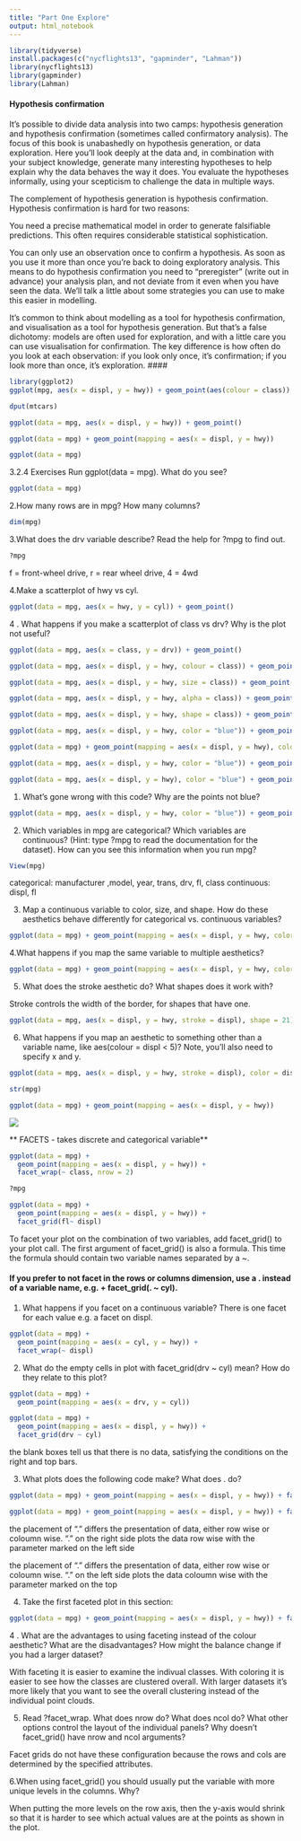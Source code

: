 ```yaml
---
title: "Part One Explore"
output: html_notebook
---
```


```r
library(tidyverse)
install.packages(c("nycflights13", "gapminder", "Lahman"))
library(nycflights13)
library(gapminder)
library(Lahman)

```



#### Hypothesis confirmation
It’s possible to divide data analysis into two camps: hypothesis generation and hypothesis confirmation (sometimes called confirmatory analysis). The focus of this book is unabashedly on hypothesis generation, or data exploration. Here you’ll look deeply at the data and, in combination with your subject knowledge, generate many interesting hypotheses to help explain why the data behaves the way it does. You evaluate the hypotheses informally, using your scepticism to challenge the data in multiple ways.

The complement of hypothesis generation is hypothesis confirmation. Hypothesis confirmation is hard for two reasons:

You need a precise mathematical model in order to generate falsifiable predictions. This often requires considerable statistical sophistication.

You can only use an observation once to confirm a hypothesis. As soon as you use it more than once you’re back to doing exploratory analysis. This means to do hypothesis confirmation you need to “preregister” (write out in advance) your analysis plan, and not deviate from it even when you have seen the data. We’ll talk a little about some strategies you can use to make this easier in modelling.

It’s common to think about modelling as a tool for hypothesis confirmation, and visualisation as a tool for hypothesis generation. But that’s a false dichotomy: models are often used for exploration, and with a little care you can use visualisation for confirmation. The key difference is how often do you look at each observation: if you look only once, it’s confirmation; if you look more than once, it’s exploration. ####


```r
library(ggplot2)
ggplot(mpg, aes(x = displ, y = hwy)) + geom_point(aes(colour = class))
```

```r
dput(mtcars)
```



```r
ggplot(data = mpg, aes(x = displ, y = hwy)) + geom_point()
```

```r
ggplot(data = mpg) + geom_point(mapping = aes(x = displ, y = hwy))
```

```r
ggplot(data = mpg)
```



3.2.4 Exercises
Run ggplot(data = mpg). What do you see?



```r
ggplot(data = mpg)
```



2.How many rows are in mpg? How many columns?



```r
dim(mpg)
```



3.What does the drv variable describe? Read the help for ?mpg to find out.



```r
?mpg
```
f = front-wheel drive, r = rear wheel drive, 4 = 4wd

4.Make a scatterplot of hwy vs cyl.


```r
ggplot(data = mpg, aes(x = hwy, y = cyl)) + geom_point()
```



4 . What happens if you make a scatterplot of class vs drv? Why is the plot not useful?

```r
ggplot(data = mpg, aes(x = class, y = drv)) + geom_point()
```




```r
ggplot(data = mpg, aes(x = displ, y = hwy, colour = class)) + geom_point()
```



```r
ggplot(data = mpg, aes(x = displ, y = hwy, size = class)) + geom_point()
```



```r
ggplot(data = mpg, aes(x = displ, y = hwy, alpha = class)) + geom_point()
```



```r
ggplot(data = mpg, aes(x = displ, y = hwy, shape = class)) + geom_point()
```




```r
ggplot(data = mpg, aes(x = displ, y = hwy, color = "blue")) + geom_point()
```



```r
ggplot(data = mpg) + geom_point(mapping = aes(x = displ, y = hwy), color = "blue")
```



```r
ggplot(data = mpg, aes(x = displ, y = hwy, color = "blue")) + geom_point()
```




```r
ggplot(data = mpg, aes(x = displ, y = hwy), color = "blue") + geom_point()
```

1. What’s gone wrong with this code? Why are the points not blue?



```r
ggplot(data = mpg, aes(x = displ, y = hwy, color = "blue")) + geom_point()
```
2. Which variables in mpg are categorical? Which variables are continuous? (Hint: type ?mpg to read the documentation for the dataset). How can you see this information when you run mpg?


```r
View(mpg)
```
categorical: manufacturer ,model, year, trans, drv, fl, class
continuous: displ, fl


3. Map a continuous variable to color, size, and shape. How do these aesthetics behave differently for categorical vs. continuous variables?
```r
ggplot(data = mpg) + geom_point(mapping = aes(x = displ, y = hwy, color = cyl, size = hwy, shape = drv))
```



4.What happens if you map the same variable to multiple aesthetics?

```r
ggplot(data = mpg) + geom_point(mapping = aes(x = displ, y = hwy, color = displ, size = displ, shape = model))
```


5. What does the stroke aesthetic do? What shapes does it work with?

Stroke controls the width of the border, for shapes that have one.
```r
ggplot(data = mpg, aes(x = displ, y = hwy, stroke = displ), shape = 21) + geom_point()
```
 
 6. What happens if you map an aesthetic to something other than a variable name, like aes(colour = displ < 5)? Note, you’ll also need to specify x and y.
 
```r
ggplot(data = mpg, aes(x = displ, y = hwy, stroke = displ), color = displ < 5, shape = 21) + geom_point()
```

```r
str(mpg)
```
```r
ggplot(data = mpg) + geom_point(mapping = aes(x = displ, y = hwy))
```


![](images/Annotation 2019-08-28 160433.png)


** FACETS  - takes discrete and categorical variable**


```r
ggplot(data = mpg) + 
  geom_point(mapping = aes(x = displ, y = hwy)) + 
  facet_wrap(~ class, nrow = 2)
```
```r
?mpg
```
```r
ggplot(data = mpg) + 
  geom_point(mapping = aes(x = displ, y = hwy)) + 
  facet_grid(fl~ displ)
```
To facet your plot on the combination of two variables, add facet_grid() to your plot call. The first argument of facet_grid() is also a formula. This time the formula should contain two variable names separated by a ~.   


#### If you prefer to not facet in the rows or columns dimension, use a . instead of a variable name, e.g. + facet_grid(. ~ cyl).

1. What happens if you facet on a continuous variable?
There is one facet for each value e.g. a facet on displ.



```r

ggplot(data = mpg) + 
  geom_point(mapping = aes(x = cyl, y = hwy)) +
  facet_wrap(~ displ)
```



2. What do the empty cells in plot with facet_grid(drv ~ cyl) mean? How do they relate to this plot?

```r
ggplot(data = mpg) + 
  geom_point(mapping = aes(x = drv, y = cyl))
```




```r
ggplot(data = mpg) + 
  geom_point(mapping = aes(x = displ, y = hwy)) + 
  facet_grid(drv ~ cyl)
```


the blank boxes tell us that there is no data, satisfying the conditions on the right and top bars.

3. What plots does the following code make? What does . do?


```r
ggplot(data = mpg) + geom_point(mapping = aes(x = displ, y = hwy)) + facet_grid(drv ~ .)
```

```r
ggplot(data = mpg) + geom_point(mapping = aes(x = displ, y = hwy)) + facet_grid(. ~cyl)
```

the placement of "." differs the presentation of data, either row wise or coloumn wise. "." on the right side plots the data row wise with the parameter marked on the left side

the placement of "." differs the presentation of data, either row wise or coloumn wise. "." on the left side plots the data coloumn wise with the parameter marked on the top


4. Take the first faceted plot in this section:

```r
ggplot(data = mpg) + geom_point(mapping = aes(x = displ, y = hwy)) + facet_wrap(~class, nrow = 2)
```
 4 . What are the advantages to using faceting instead of the colour aesthetic? What are the disadvantages? How might the balance change if you had a larger dataset?
 
With faceting it is easier to examine the indivual classes. With coloring it is easier to see how the classes are clustered overall. With larger datasets it’s more likely that you want to see the overall clustering instead of the individual point clouds.

5. Read ?facet_wrap. What does nrow do? What does ncol do? What other options control the layout of the individual panels? Why doesn’t facet_grid() have nrow and ncol arguments?


Facet grids do not have these configuration because the rows and cols are determined by the specified attributes.


6.When using facet_grid() you should usually put the variable with more unique levels in the columns. Why?


When putting the more levels on the row axis, then the y-axis would shrink so that it is harder to see which actual values are at the points as shown in the plot.







